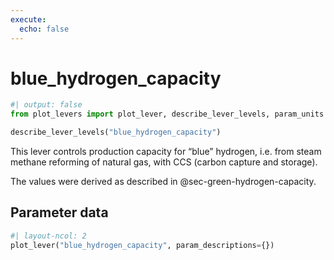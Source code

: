 ```yaml
---
execute:
  echo: false
---
```


# blue_hydrogen_capacity

```python
#| output: false
from plot_levers import plot_lever, describe_lever_levels, param_units
```

```python
describe_lever_levels("blue_hydrogen_capacity")
```

This lever controls production capacity for "blue" hydrogen, i.e. from steam methane reforming of natural gas, with CCS (carbon capture and storage).

The values were derived as described in @sec-green-hydrogen-capacity.

## Parameter data

```python
#| layout-ncol: 2
plot_lever("blue_hydrogen_capacity", param_descriptions={})
```
